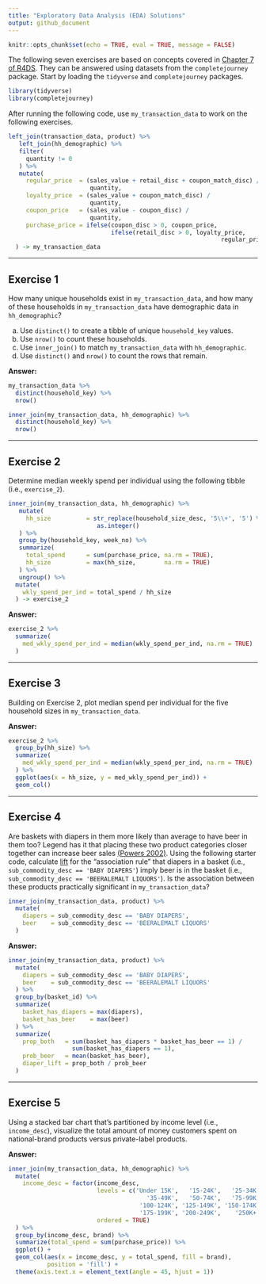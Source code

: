 ```yaml
---
title: "Exploratory Data Analysis (EDA) Solutions"
output: github_document
---
```


```r
knitr::opts_chunk$set(echo = TRUE, eval = TRUE, message = FALSE)
```

The following seven exercises are based on concepts covered in 
[Chapter 7 of R4DS][G&W 2017, 7]. They can be answered using datasets from the
`completejourney` package. Start by loading the `tidyverse` and 
`completejourney` packages.

```r
library(tidyverse)
library(completejourney)
```

After running the following code, use `my_transaction_data` to work on the
following exercises.

```r
left_join(transaction_data, product) %>% 
   left_join(hh_demographic) %>% 
   filter(
     quantity != 0
   ) %>% 
   mutate(
     regular_price  = (sales_value + retail_disc + coupon_match_disc) /
                       quantity,
     loyalty_price  = (sales_value + coupon_match_disc) / 
                       quantity,
     coupon_price   = (sales_value - coupon_disc) / 
                       quantity,
     purchase_price = ifelse(coupon_disc > 0, coupon_price, 
                             ifelse(retail_disc > 0, loyalty_price,
                                                            regular_price))
  ) -> my_transaction_data
```

---

## Exercise 1
How many unique households exist in `my_transaction_data`, and how many of these
households in `my_transaction_data` have demographic data in `hh_demographic`?

 a. Use `distinct()` to create a tibble of unique `household_key` values.
 b. Use `nrow()` to count these households.
 c. Use `inner_join()` to match `my_transaction_data` with `hh_demographic`.
 d. Use `distinct()` and `nrow()` to count the rows that remain.

**Answer:**

```r
my_transaction_data %>% 
  distinct(household_key) %>% 
  nrow()

inner_join(my_transaction_data, hh_demographic) %>% 
  distinct(household_key) %>% 
  nrow()
```
 
---

## Exercise 2
Determine median weekly spend per individual using the following tibble (i.e.,
`exercise_2`).

```r
inner_join(my_transaction_data, hh_demographic) %>% 
   mutate(
     hh_size          = str_replace(household_size_desc, '5\\+', '5') %>% 
                         as.integer()
   ) %>% 
   group_by(household_key, week_no) %>% 
   summarize(
     total_spend      = sum(purchase_price, na.rm = TRUE),
     hh_size          = max(hh_size,        na.rm = TRUE)
   ) %>% 
   ungroup() %>%
  mutate(
    wkly_spend_per_ind = total_spend / hh_size
  ) -> exercise_2
```

**Answer:**

```r
exercise_2 %>% 
  summarize(
    med_wkly_spend_per_ind = median(wkly_spend_per_ind, na.rm = TRUE)
  )
```

---

## Exercise 3
Building on Exercise 2, plot median spend per individual for the five household
sizes in `my_transaction_data`.

**Answer:**

```r
exercise_2 %>% 
  group_by(hh_size) %>% 
  summarize(
    med_wkly_spend_per_ind = median(wkly_spend_per_ind, na.rm = TRUE)
  ) %>% 
  ggplot(aes(x = hh_size, y = med_wkly_spend_per_ind)) +
  geom_col()
```

---

## Exercise 4
Are baskets with diapers in them more likely than average to have beer in them
too? Legend has it that placing these two product categories closer together can
increase beer sales [(Powers 2002)][Powers 2002]. Using the following starter
code, calculate [lift][Wikipedia, lift] for the "association rule" that diapers
in a basket (i.e., `sub_commodity_desc == 'BABY DIAPERS'`) imply beer is in the
basket (i.e., `sub_commodity_desc == 'BEERALEMALT LIQUORS'`). Is the association
between these products practically significant in `my_transaction_data`?

```r
inner_join(my_transaction_data, product) %>% 
  mutate(
    diapers = sub_commodity_desc == 'BABY DIAPERS', 
    beer    = sub_commodity_desc == 'BEERALEMALT LIQUORS'
  )
```

**Answer:**

```r
inner_join(my_transaction_data, product) %>% 
  mutate(
    diapers = sub_commodity_desc == 'BABY DIAPERS', 
    beer    = sub_commodity_desc == 'BEERALEMALT LIQUORS'
  ) %>%
  group_by(basket_id) %>%
  summarize(
    basket_has_diapers = max(diapers), 
    basket_has_beer    = max(beer)
  ) %>% 
  summarize(
    prop_both   = sum(basket_has_diapers * basket_has_beer == 1) / 
                  sum(basket_has_diapers == 1),
    prob_beer   = mean(basket_has_beer),
    diaper_lift = prop_both / prob_beer
  )
```


---

## Exercise 5
Using a stacked bar chart that's partitioned by income level (i.e.,
`income_desc`), visualize the total amount of money customers spent on
national-brand products versus private-label products.

**Answer:**

```r
inner_join(my_transaction_data, hh_demographic) %>% 
  mutate(
    income_desc = factor(income_desc, 
                         levels = c('Under 15K',   '15-24K',   '25-34K', 
                                       '35-49K',   '50-74K',   '75-99K', 
                                     '100-124K', '125-149K', '150-174K', 
                                     '175-199K', '200-249K',    '250K+'),
                         ordered = TRUE)
  ) %>%
  group_by(income_desc, brand) %>%
  summarize(total_spend = sum(purchase_price)) %>% 
  ggplot() +
  geom_col(aes(x = income_desc, y = total_spend, fill = brand), 
           position = 'fill') + 
  theme(axis.text.x = element_text(angle = 45, hjust = 1))
```

[G&W 2017, 7]: http://r4ds.had.co.nz/exploratory-data-analysis.html
[Powers 2002]: https://www.theregister.co.uk/2006/08/15/beer_diapers/
[Wikipedia, lift]: https://en.wikipedia.org/wiki/Lift_(data_mining)